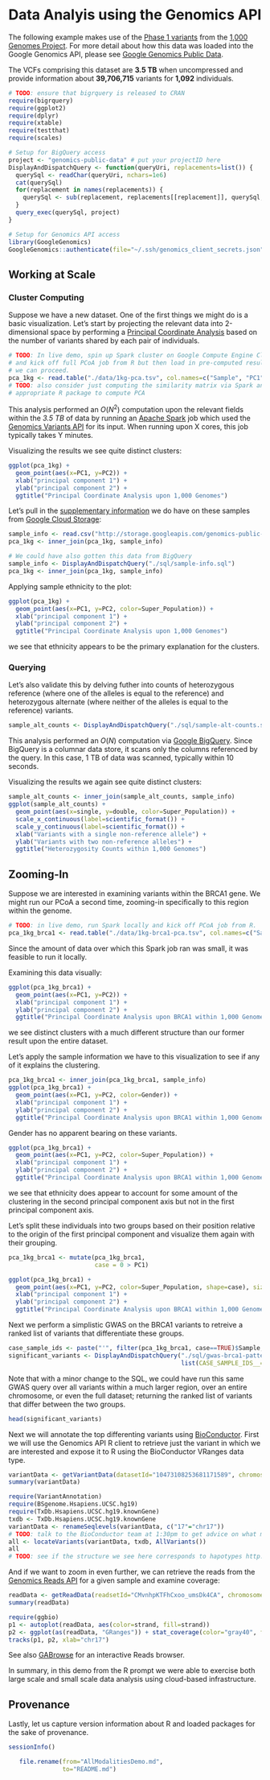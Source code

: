 <!-- R Markdown Documentation, DO NOT EDIT THE PLAIN MARKDOWN VERSION OF THIS FILE -->

<!-- Copyright 2014 Google Inc. All rights reserved. -->

<!-- Licensed under the Apache License, Version 2.0 (the "License"); -->
<!-- you may not use this file except in compliance with the License. -->
<!-- You may obtain a copy of the License at -->

<!--     http://www.apache.org/licenses/LICENSE-2.0 -->

<!-- Unless required by applicable law or agreed to in writing, software -->
<!-- distributed under the License is distributed on an "AS IS" BASIS, -->
<!-- WITHOUT WARRANTIES OR CONDITIONS OF ANY KIND, either express or implied. -->
<!-- See the License for the specific language governing permissions and -->
<!-- limitations under the License. -->

Data Analyis using the Genomics API
===================================

The following example makes use of the [Phase 1 variants](http://ftp.1000genomes.ebi.ac.uk/vol1/ftp/release/20110521/README.phase1_integrated_release_version3_20120430) from the [1,000 Genomes Project](http://www.1000genomes.org/).  For more detail about how this data was loaded into the Google Genomics API, please see [Google Genomics Public Data](http://developers.google.com/genomics/datasets/1000-genomes-phase-1).

The VCFs comprising this dataset are **3.5 TB** when uncompressed and provide information about **39,706,715** variants for **1,092** individuals.

```r
# TODO: ensure that bigrquery is released to CRAN
require(bigrquery)
require(ggplot2)
require(dplyr)
require(xtable)
require(testthat)
require(scales)

# Setup for BigQuery access
project <- "genomics-public-data" # put your projectID here
DisplayAndDispatchQuery <- function(queryUri, replacements=list()) {
  querySql <- readChar(queryUri, nchars=1e6)
  cat(querySql)
  for(replacement in names(replacements)) {
    querySql <- sub(replacement, replacements[[replacement]], querySql, fixed=TRUE)
  }
  query_exec(querySql, project)
}

# Setup for Genomics API access
library(GoogleGenomics)
GoogleGenomics::authenticate(file="~/.ssh/genomics_client_secrets.json")
```

Working at Scale
-------------------

### Cluster Computing

Suppose we have a new dataset.  One of the first things we might do is a basic visualization.  Let's start by projecting the relevant data into 2-dimensional space by performing a [Principal Coordinate Analysis](http://occamstypewriter.org/boboh/2012/01/17/pca_and_pcoa_explained/) based on the number of variants shared by each pair of individuals.
```r
# TODO: In live demo, spin up Spark cluster on Google Compute Engine Click-to-deploy
# and kick off full PCoA job from R but then load in pre-computed results so that 
# we can proceed.
pca_1kg <- read.table("./data/1kg-pca.tsv", col.names=c("Sample", "PC1", "PC2"))
# TODO: also consider just computing the similarity matrix via Spark and use the
# appropriate R package to compute PCA
```
This analysis performed an $O(N^2)$ computation upon the relevant fields within the *3.5 TB* of data by running an [Apache Spark](http://spark.apache.org/) job which used the [Genomics Variants API](https://developers.google.com/genomics/v1beta/reference/variants) for its input.  When running upon X cores, this job typically takes Y minutes. 

Visualizing the results we see quite distinct clusters:
```r
ggplot(pca_1kg) +
  geom_point(aes(x=PC1, y=PC2)) +
  xlab("principal component 1") +
  ylab("principal component 2") +
  ggtitle("Principal Coordinate Analysis upon 1,000 Genomes")
```

Let's pull in the [supplementary information](http://ftp.1000genomes.ebi.ac.uk/vol1/ftp/technical/working/20130606_sample_info/README_20130606_sample_info) we do have on these samples from [Google Cloud Storage](https://developers.google.com/storage/):
```r
sample_info <- read.csv("http://storage.googleapis.com/genomics-public-data/1000-genomes/other/sample_info/sample_info.csv")
pca_1kg <- inner_join(pca_1kg, sample_info)
```

```r
# We could have also gotten this data from BigQuery
sample_info <- DisplayAndDispatchQuery("./sql/sample-info.sql")
pca_1kg <- inner_join(pca_1kg, sample_info)
```

Applying sample ethnicity to the plot:
```r
ggplot(pca_1kg) +
  geom_point(aes(x=PC1, y=PC2, color=Super_Population)) +
  xlab("principal component 1") +
  ylab("principal component 2") +
  ggtitle("Principal Coordinate Analysis upon 1,000 Genomes")
```

we see that ethnicity appears to be the primary explanation for the clusters.

### Querying

Let's also validate this by delving futher into counts of heterozygous reference (where one of the alleles is equal to the reference) and heterozygous 
alternate (where neither of the alleles is equal to the reference) variants.
```r
sample_alt_counts <- DisplayAndDispatchQuery("./sql/sample-alt-counts.sql")
```
This analysis performed an $O(N)$ computation via [Google BigQuery](https://developers.google.com/bigquery/).  Since BigQuery is a columnar data store, it scans only the columns referenced by the query.  In this case, 1 TB of data was scanned, typically within 10 seconds.

Visualizing the results we again see quite distinct clusters:
```r
sample_alt_counts <- inner_join(sample_alt_counts, sample_info)
ggplot(sample_alt_counts) +
  geom_point(aes(x=single, y=double, color=Super_Population)) +
  scale_x_continuous(label=scientific_format()) +
  scale_y_continuous(label=scientific_format()) +
  xlab("Variants with a single non-reference allele") +
  ylab("Variants with two non-reference alleles") +
  ggtitle("Heterozygosity Counts within 1,000 Genomes")
```

Zooming-In
------------------------

Suppose we are interested in examining variants within the BRCA1 gene.  We might run our PCoA a second time, zooming-in specifically to this region within the genome.

```r
# TODO: in live demo, run Spark locally and kick off PCoA job from R.
pca_1kg_brca1 <- read.table("./data/1kg-brca1-pca.tsv", col.names=c("Sample", "PC1", "PC2"))
```
Since the amount of data over which this Spark job ran was small, it was feasible to run it locally.

Examining this data visually:
```r
ggplot(pca_1kg_brca1) +
  geom_point(aes(x=PC1, y=PC2)) +
  xlab("principal component 1") +
  ylab("principal component 2") +
  ggtitle("Principal Coordinate Analysis upon BRCA1 within 1,000 Genomes")
```

we see distinct clusters with a much different structure than our former result upon the entire dataset.  

Let's apply the sample information we have to this visualization to see if any of it explains the clustering.
```r
pca_1kg_brca1 <- inner_join(pca_1kg_brca1, sample_info)
ggplot(pca_1kg_brca1) +
  geom_point(aes(x=PC1, y=PC2, color=Gender)) +
  xlab("principal component 1") +
  ylab("principal component 2") +
  ggtitle("Principal Coordinate Analysis upon BRCA1 within 1,000 Genomes")
```
Gender has no apparent bearing on these variants.

```r
ggplot(pca_1kg_brca1) +
  geom_point(aes(x=PC1, y=PC2, color=Super_Population)) +
  xlab("principal component 1") +
  ylab("principal component 2") +
  ggtitle("Principal Coordinate Analysis upon BRCA1 within 1,000 Genomes")
```

we see that ethnicity does appear to account for some amount of the clustering in the second principal component axis but not in the first principal component axis.

Let's split these individuals into two groups based on their position relative to the origin of the first principal component and visualize them again with their grouping.
```r
pca_1kg_brca1 <- mutate(pca_1kg_brca1, 
                        case = 0 > PC1)
```
```r
ggplot(pca_1kg_brca1) +
  geom_point(aes(x=PC1, y=PC2, color=Super_Population, shape=case), size=3) +
  xlab("principal component 1") +
  ylab("principal component 2") +
  ggtitle("Principal Coordinate Analysis upon BRCA1 within 1,000 Genomes")
```

Next we perform a simplistic GWAS on the BRCA1 variants to retreive a ranked list of variants that differentiate these groups.
```r
case_sample_ids <- paste("'", filter(pca_1kg_brca1, case==TRUE)$Sample, "'", sep="", collapse=",")
significant_variants <- DisplayAndDispatchQuery("./sql/gwas-brca1-pattern.sql",
                                                list(CASE_SAMPLE_IDS__=case_sample_ids))
```
Note that with a minor change to the SQL, we could have run this same GWAS query over all variants within a much larger region, over an entire chromosome, or even the full dataset; returning the ranked list of variants that differ between the two groups.
```r
head(significant_variants)
```

Next we will annotate the top differenting variants using [BioConductor](http://www.bioconductor.org/).  First we will use the Genomics API R client to retrieve just the variant in which we are interested and expose it to R using the BioConductor VRanges data type.
```r
variantData <- getVariantData(datasetId="10473108253681171589", chromosome="17", start=41218332, end=41218333)
summary(variantData)
```

```r
require(VariantAnnotation)
require(BSgenome.Hsapiens.UCSC.hg19)
require(TxDb.Hsapiens.UCSC.hg19.knownGene)
txdb <- TxDb.Hsapiens.UCSC.hg19.knownGene
variantData <- renameSeqlevels(variantData, c("17"="chr17"))
# TODO: talk to the BioConductor team at 1:30pm to get advice on what might be a better example here
all <- locateVariants(variantData, txdb, AllVariants())
all
# TODO: see if the structure we see here corresponds to hapotypes http://hapmap.ncbi.nlm.nih.gov/originhaplotype.html
```

And if we want to zoom in even further, we can retrieve the reads from the [Genomics Reads API](https://developers.google.com/genomics/v1beta/reference/readsets) for a given sample and examine coverage:
```r
readData <- getReadData(readsetId="CMvnhpKTFhCxoo_umsDk4CA", chromosome="17", start=41218200, end=41218500)
summary(readData)
```

```r
require(ggbio)
p1 <- autoplot(readData, aes(color=strand, fill=strand))
p2 <- ggplot(as(readData, "GRanges")) + stat_coverage(color="gray40", fill="skyblue")
tracks(p1, p2, xlab="chr17")
```

See also [GABrowse](http://gabrowse.appspot.com/#=&readsetId=CJDmkYn8ChCcnc7i4KaWqmQ&backend=GOOGLE) for an interactive Reads browser.

In summary, in this demo from the R prompt we were able to exercise both large scale and small scale data analysis using cloud-based infrastructure.

Provenance
-------------------
Lastly, let us capture version information about R and loaded packages for the sake of provenance.
```r
sessionInfo()
```

```r
   file.rename(from="AllModalitiesDemo.md", 
               to="README.md")
```
